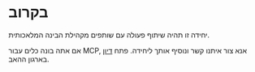 # בקרוב

יחידה זו תהיה שיתוף פעולה עם שותפים מקהילת הבינה המלאכותית.

אם אתה בונה כלים עבור MCP, אנא צור איתנו קשר ונוסיף אותך ליחידה. פתח [דיון](https://huggingface.co/spaces/mcp-course/README/discussions) בארגון ההאב.
